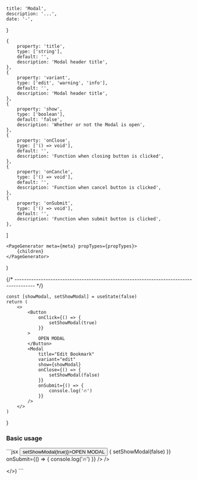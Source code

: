 
    title: 'Modal',
    description: '...',
    date: '-',
}

    {
        property: 'title',
        type: ['string'],
        default: '',
        description: 'Modal header title',
    },
    {
        property: 'variant',
        type: ['edit', 'warning', 'info'],
        default: '',
        description: 'Modal header title',
    },
    {
        property: 'show',
        type: ['boolean'],
        default: 'false',
        description: 'Whether or not the Modal is open',
    },
    {
        property: 'onClose',
        type: ['() => void'],
        default: '',
        description: 'Function when closing button is clicked',
    },
    {
        property: 'onCancle',
        type: ['() => void'],
        default: '',
        description: 'Function when cancel button is clicked',
    },
    {
        property: 'onSubmit',
        type: ['() => void'],
        default: '',
        description: 'Function when submit button is clicked',
    },
]

    <PageGenerator meta={meta} propTypes={propTypes}>
        {children}
    </PageGenerator>
)

{/* -------------------------------------------------------------------------------------- */}

    const [showModal, setShowModal] = useState(false)
    return (
        <>
            <Button
                onClick={() => {
                    setShowModal(true)
                }}
            >
                OPEN MODAL
            </Button>
            <Modal
                title="Edit Bookmark"
                variant="edit"
                show={showModal}
                onClose={() => {
                    setShowModal(false)
                }}
                onSubmit={() => {
                    console.log('🔥')
                }}
            />
        </>
    )
}

### Basic usage

<div className="flex gap-2">
    <ModalExample />
</div>
```jsx
<Button onClick={() => setShowModal(true)}>OPEN MODAL</Button>
<Modal
    title="Edit Bookmark"
    variant="edit"
    show={showModal}
    onClose={() => {
        setShowModal(false)
    }}
    onSubmit={() => {
        console.log('🔥')
    }}
/>
/>

</>) ```
